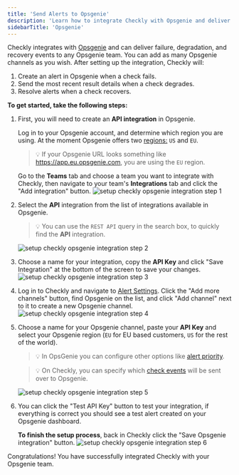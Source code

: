 ```yaml
---
title: 'Send Alerts to Opsgenie'
description: 'Learn how to integrate Checkly with Opsgenie and deliver failure, degradation, and recovery events to any Opsgenie team'
sidebarTitle: 'Opsgenie'
---
```


Checkly integrates with [Opsgenie](https://opsgenie.com) and can deliver failure, degradation, and recovery events
to any Opsgenie team. You can add as many Opsgenie channels as you wish. After setting up the integration, Checkly will:

1. Create an alert in Opsgenie when a check fails.
2. Send the most recent result details when a check degrades.
3. Resolve alerts when a check recovers.

**To get started, take the following steps:**

1. First, you will need to create an **API integration** in Opsgenie.

    Log in to your Opsgenie account, and determine which region you are using. At the moment Opsgenie offers
    two [regions:](https://docs.opsgenie.com/docs/european-service-region) `US` and `EU`.

    > 💡 If your Opsgenie URL looks something like https://app.eu.opsgenie.com,
    you are using the `EU` region.

    Go to the **Teams** tab and choose a team you want to integrate with Checkly,
    then navigate to your team's **Integrations** tab and click the "Add integration" button.
    ![setup checkly opsgenie integration step 1](/images/docs/images/integrations/opsgenie/opsgenie_step1.png)

2. Select the **API** integration from the list of integrations available in Opsgenie.

    > 💡 You can use the `REST API` query in the search box, to quickly find the **API** integration.

    ![setup checkly opsgenie integration step 2](/images/docs/images/integrations/opsgenie/opsgenie_step2.png)

3. Choose a name for your integration, copy the **API Key** and click "Save Integration" at the bottom of the screen to
save your changes.  
    ![setup checkly opsgenie integration step 3](/images/docs/images/integrations/opsgenie/opsgenie_step3.png)

4. Log in to Checkly and navigate to [Alert Settings](https://app.checklyhq.com/alert-settings/).
Click the "Add more channels" button, find Opsgenie on the list, and click "Add channel" next to it to
create a new Opsgenie channel.
    ![setup checkly opsgenie integration step 4](/images/docs/images/integrations/opsgenie/opsgenie_step4.png)

5. Choose a name for your Opsgenie channel, paste your **API Key** and select your Opsgenie region (`EU` for EU based
customers, `US` for the rest of the world).

    > 💡 In OpsGenie you can configure other options like
    [alert priority](https://docs.opsgenie.com/docs/alert-priority-settings).

    > 💡 On Checkly, you can specify which [check events](/docs/communicate/alerts/channels) will be sent over to Opsgenie.

    ![setup checkly opsgenie integration step 5](/images/docs/images/integrations/opsgenie/opsgenie_step5.png)

6. You can click the "Test API Key" button to test your integration, if everything is correct you should see a test
alert created on your Opsgenie dashboard.

    **To finish the setup process**, back in Checkly click the "Save Opsgenie integration" button.
    ![setup checkly opsgenie integration step 6](/images/docs/images/integrations/opsgenie/opsgenie_step6.png)

Congratulations! You have successfully integrated Checkly with your Opsgenie team.